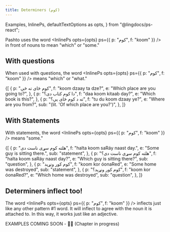 ```yaml
---
title: Determiners (کوم)
---
```


  Examples,
  InlinePs,
  defaultTextOptions as opts,
} from "@lingdocs/ps-react";

Pashto uses the word <InlinePs opts={opts} ps={{ p: "کوم", f: "koom" }} /> in front of nouns to mean "which" or "some."

## With questions

When used with questions, the word <InlinePs opts={opts} ps={{ p: "کوم", f: "koom" }} /> means "which" or "what."

<Examples opts={opts}>
  {[
    {
      p: "کوم ځای ته څې",
      f: "koom dzaay ta dze?",
      e: "Which place are you going to?",
    },
    {
      p: "دا کوم کتاب دی؟",
      f: "daa koom kitaab day?",
      e: "Which book is this?",
    },
    {
      p: "ته د کوم ځای یې؟",
      f: "tu du koom dzaay ye?",
      e: "Where are you from?",
      sub: "(lit. 'Of which place are you?')",
    },
  ]}
</Examples>

## With Statements

With statements, the word <InlinePs opts={opts} ps={{ p: "کوم", f: "koom" }} /> means "some."

<Examples opts={opts}>
  {[
    {
      p: "هلته کوم سړی ناست دی",
      f: "halta koom saRáy naast day.",
      e: "Some guy is sitting there.",
      sub: "statement",
    },
    {
      p: "هلته کوم سړی ناست دی؟",
      f: "halta koom saRáy naast day?",
      e: "Which guy is sitting there?",
      sub: "question",
    },
    {
      p: "کوم کور ونړېد",
      f: "koom kor óonaRed",
      e: "Some home was destroyed",
      sub: "statement",
    },
    {
      p: "کوم کور ونړېد؟",
      f: "koom kor óonaRed?",
      e: "Which home was destroyed",
      sub: "question",
    },
  ]}
</Examples>

## Determiners inflect too!

The word <InlinePs opts={opts} ps={{ p: "کوم", f: "koom" }} /> inflects just like any other <Link to="/inflection/inflection-patterns/#1-basic">pattern #1 word</Link>. It will inflect to agree with the noun it is attached to. In this way, it works just like an adjective.

EXAMPLES COMING SOON - 👨‍💻 (Chapter in progress)
